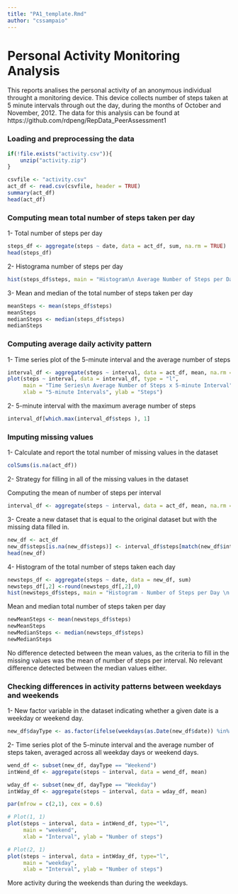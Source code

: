 ```yaml
---
title: "PA1_template.Rmd"
author: "cssampaio"
---
```


 Personal Activity Monitoring Analysis
======================================= 

This reports analises the personal activity of an anonymous individual throught a monitoring device. This device collects number of steps taken at 5 minute intervals through out the day, during the months of October and November, 2012. The data for this analysis can be found at https://github.com/rdpeng/RepData_PeerAssessment1

### Loading and preprocessing the data

```r
if(!file.exists("activity.csv")){
    unzip("activity.zip")
}

csvfile <- "activity.csv"
act_df <- read.csv(csvfile, header = TRUE)
summary(act_df)
head(act_df)
```

### Computing mean total number of steps taken per day

1- Total number of steps per day
```r
steps_df <- aggregate(steps ~ date, data = act_df, sum, na.rm = TRUE)
head(steps_df)
```

2- Histograma number of steps per day
```r
hist(steps_df$steps, main = "Histogram\n Average Number of Steps per Day", xlab = "Steps")
```

3- Mean and median of the total number of steps taken per day
```r
meanSteps <- mean(steps_df$steps)
meanSteps
medianSteps <- median(steps_df$steps)
medianSteps
```

### Computing average daily activity pattern

1- Time series plot of the 5-minute interval and the average number of steps
```r
interval_df <- aggregate(steps ~ interval, data = act_df, mean, na.rm = TRUE)
plot(steps ~ interval, data = interval_df, type = "l",
     main = "Time Series\n Average Number of Steps x 5-minute Interval", 
     xlab = "5-minute Intervals", ylab = "Steps")
```

2- 5-minute interval with the maximum average number of steps
```r
interval_df[which.max(interval_df$steps ), 1]
```

### Imputing missing values

1- Calculate and report the total number of missing values in the dataset 
```r
colSums(is.na(act_df))
```

2- Strategy for filling in all of the missing values in the dataset

Computing the mean of number of steps per interval
```r
interval_df <- aggregate(steps ~ interval, data = act_df, mean, na.rm = TRUE)
```

3- Create a new dataset that is equal to the original dataset but with the missing data filled in.
```r
new_df <- act_df
new_df$steps[is.na(new_df$steps)] <- interval_df$steps[match(new_df$interval[is.na(new_df$steps)],interval_df$interval)]
head(new_df)
```

4- Histogram of the total number of steps taken each day 
```r
newsteps_df <- aggregate(steps ~ date, data = new_df, sum)
newsteps_df[,2] <-round(newsteps_df[,2],0) 
hist(newsteps_df$steps, main = "Histogram - Number of Steps per Day \n Missing values replaced by mean of number of steps per interval", xlab="Steps")
```

Mean and median total number of steps taken per day
```r
newMeanSteps <- mean(newsteps_df$steps)
newMeanSteps
newMedianSteps <- median(newsteps_df$steps)
newMedianSteps
```

No  difference detected between the mean values, as the criteria to fill in the missing values was the mean of number of steps per interval.
No relevant difference detected between the median values either.

### Checking differences in activity patterns between weekdays and weekends

1- New factor variable in the dataset indicating whether a given date is a weekday or weekend day.
```r
new_df$dayType <- as.factor(ifelse(weekdays(as.Date(new_df$date)) %in% c("Saturday","Sunday"), "Weekend", "Weekday")) 
```

2- Time series plot of the 5-minute interval and the average number of steps taken, averaged across all weekday days or weekend days.
```r
wend_df <- subset(new_df, dayType == "Weekend")
intWend_df <- aggregate(steps ~ interval, data = wend_df, mean)

wday_df <- subset(new_df, dayType == "Weekday")
intWday_df <- aggregate(steps ~ interval, data = wday_df, mean)

par(mfrow = c(2,1), cex = 0.6)

# Plot(1, 1)
plot(steps ~ interval, data = intWend_df, type="l", 
     main = "weekend",
     xlab = "Interval", ylab = "Number of steps")

# Plot(2, 1)
plot(steps ~ interval, data = intWday_df, type="l", 
     main = "weekday",
     xlab = "Interval", ylab = "Number of steps")

```

More activity during the weekends than during the weekdays.